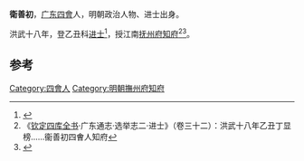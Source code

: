 '''衛善初'''，[[广东|广东]][[四會|四會]]人，明朝政治人物、进士出身。

洪武十八年，登乙丑科[[进士|进士]]<ref>{{cite journal|author1=邱进春|title=洪武十八年榜进士考实——几种科举史料的对比研究|journal=文献季刊|date=2008|pages=47-58}}</ref>，授江南[[抚州府|抚州府]][[知府|知府]]<ref>《[[钦定四库全书|钦定四库全书]]·广东通志·选举志二·进士》（卷三十二）：洪武十八年乙丑丁显榜……衞善初四㑹人知府</ref><ref>{{cite news|title=四会县历代进士名录表|url=http://shdaj.sihui.gov.cn/Item/142.aspx|accessdate=2015-04-29|work=四會市檔案局|archiveurl=https://web.archive.org/web/20160304115110/http://shdaj.sihui.gov.cn/Item/142.aspx|archivedate=2016-03-04|deadurl=yes}}</ref>。

==参考==
{{reflist}}
{{明朝人物小作品}}
{{洪武十八年乙丑科殿試金榜}}
[[Category:四會人|Category:四會人]]
[[Category:明朝撫州府知府|Category:明朝撫州府知府]]